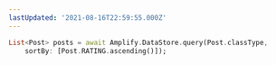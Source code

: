 ```yaml
---
lastUpdated: '2021-08-16T22:59:55.000Z'
---
```

```dart
List<Post> posts = await Amplify.DataStore.query(Post.classType,
    sortBy: [Post.RATING.ascending()]);
```
